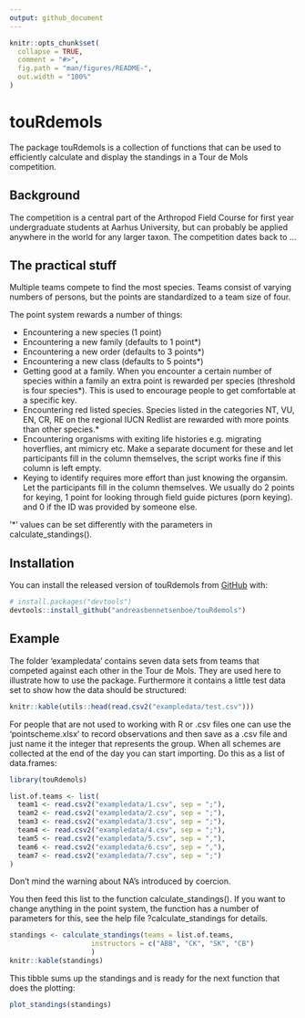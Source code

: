 ```yaml
---
output: github_document
---
```


<!-- README.md is generated from README.Rmd. Please edit that file -->

```r
knitr::opts_chunk$set(
  collapse = TRUE,
  comment = "#>",
  fig.path = "man/figures/README-",
  out.width = "100%"
)
```

# touRdemols

<!-- badges: start -->
<!-- badges: end -->

The package touRdemols is a collection of functions that can be used to efficiently calculate and display the standings in a Tour de Mols competition. 

## Background

The competition is a central part of the Arthropod Field Course for first year undergraduate students at Aarhus University, but can probably be applied anywhere in the world for any larger taxon. The competition dates back to ...

## The practical stuff

Multiple teams compete to find the most species. Teams consist of varying numbers of persons, but the points are standardized to a team size of four.

The point system rewards a number of things:  
  
* Encountering a new species (1 point)  
* Encountering a new family (defaults to 1 point*)  
* Encountering a new order (defaults to 3 points*)  
* Encountering a new class (defaults to 5 points*)  
* Getting good at a family. When you encounter a certain number of species within a family an extra point is rewarded per species (threshold is four species*). This is used to encourage people to get comfortable at a specific key.  
* Encountering red listed species. Species listed in the categories NT, VU, EN, CR, RE on the regional IUCN Redlist are rewarded with more points than other species.*  
* Encountering organisms with exiting life histories e.g. migrating hoverflies, ant mimicry etc. Make a separate document for these and let participants fill in the column themselves, the script works fine if this column is left empty.  
* Keying to identify requires more effort than just knowing the organsim. Let the participants fill in the column themselves. We usually do 2 points for keying, 1 point for looking through field guide pictures (porn keying). and 0 if the ID was provided by someone else.

'*' values can be set differently with the parameters in calculate_standings().  

## Installation

You can install the released version of touRdemols from [GitHub](https://github.com/) with:

``` r
# install.packages("devtools")
devtools::install_github("andreasbennetsenboe/touRdemols")
```

## Example

The folder 'exampledata' contains seven data sets from teams that competed against each other in the Tour de Mols. They are used here to illustrate how to use the package. Furthermore it contains a little test data set to show how the data should be structured:

```r
knitr::kable(utils::head(read.csv2("exampledata/test.csv")))
```

For people that are not used to working with R or .csv files one can use the 'pointscheme.xlsx' to record observations and then save as a .csv file and just name it the integer that represents the group. When all schemes are collected at the end of the day you can start importing. Do this as a list of data.frames:
 
```r
library(touRdemols)

list.of.teams <- list(
  team1 <- read.csv2("exampledata/1.csv", sep = ";"),
  team2 <- read.csv2("exampledata/2.csv", sep = ";"), 
  team3 <- read.csv2("exampledata/3.csv", sep = ";"), 
  team4 <- read.csv2("exampledata/4.csv", sep = ";"), 
  team5 <- read.csv2("exampledata/5.csv", sep = ","), 
  team6 <- read.csv2("exampledata/6.csv", sep = ","), 
  team7 <- read.csv2("exampledata/7.csv", sep = ";")
)
```

Don't mind the warning about NA's introduced by coercion.

You then feed this list to the function calculate_standings(). If you want to change anything in the point system, the function has a number of parameters for this, see the help file ?calculate_standings for details.

```r
standings <- calculate_standings(teams = list.of.teams,
                    instructors = c("ABB", "CK", "SK", "CB")
                    )
knitr::kable(standings)
```

This tibble sums up the standings and is ready for the next function that does the plotting:

```r
plot_standings(standings)
```


